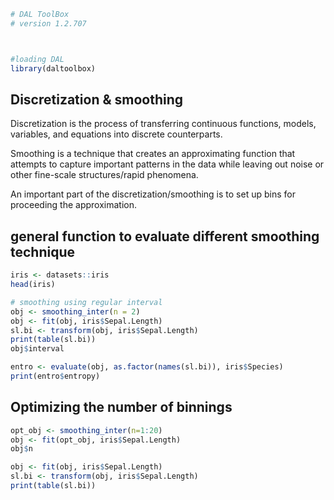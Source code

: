 ```r
# DAL ToolBox
# version 1.2.707



#loading DAL
library(daltoolbox) 
```

## Discretization & smoothing
Discretization is the process of transferring continuous functions, models, variables, and equations into discrete counterparts. 

Smoothing is a technique that creates an approximating function that attempts to capture important patterns in the data while leaving out noise or other fine-scale structures/rapid phenomena.

An important part of the discretization/smoothing is to set up bins for proceeding the approximation.

## general function to evaluate different smoothing technique

```r
iris <- datasets::iris
head(iris)
```

```r
# smoothing using regular interval
obj <- smoothing_inter(n = 2)  
obj <- fit(obj, iris$Sepal.Length)
sl.bi <- transform(obj, iris$Sepal.Length)
print(table(sl.bi))
obj$interval
```

```r
entro <- evaluate(obj, as.factor(names(sl.bi)), iris$Species)
print(entro$entropy)
```

## Optimizing the number of binnings

```r
opt_obj <- smoothing_inter(n=1:20)
obj <- fit(opt_obj, iris$Sepal.Length)
obj$n
```

```r
obj <- fit(obj, iris$Sepal.Length)
sl.bi <- transform(obj, iris$Sepal.Length)
print(table(sl.bi))
```

